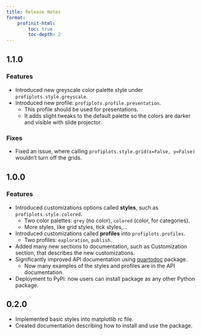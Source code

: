 ```yaml
---
title: Release Notes
format:
    profinit-html:
        toc: true
        toc-depth: 2
---
```


## 1.1.0

### Features

- Introduced new greyscale color palette style under `profiplots.style.greyscale`.
- Introduced new profile: `profiplots.profile.presentation`.
    - This profile should be used for presentations.
    - It adds slight tweaks to the default palette so the colors are darker and visible with slide projector.

### Fixes

- Fixed an issue, where calling `profiplots.style.grid(x=False, y=False)` wouldn't turn off the grids.

## 1.0.0

### Features

- Introduced customizations options called **styles**, such as `profiplots.style.colored`.
    - Two color palettes: `grey` (no color), `colored` (color, for categories).
    - More styles, like grid styles, tick styles,...
- Introduced customizations called **profiles** into `profiplots.profiles`.
    - Two profiles: `exploration`, `publish`.
- Added many new sections to documentation, such as Customization section, that describes the new customizations.
- Significantly improved API documentation using [quartodoc](https://machow.github.io/quartodoc/) package.
    - Now many examples of the styles and profiles are in the API documentation.
- Deployment to PyPi: now users can install package as any other Python package.


## 0.2.0

- Implemented basic styles into matplotlib rc file.
- Created documentation describing how to install and use the package.